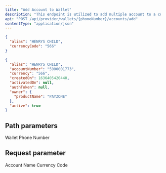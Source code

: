 ```yaml
---
title: "Add Account to Wallet"
description: "This endpoint is utilized to add multiple account to a customer wallet created with customer unique phone number which returns a sub wallet account number."
api: "POST /api/provider/wallets/{phoneNumber}/accounts/add"
contentType: "application/json"
---
```


<RequestExample>

```json Request
{
  "alias": "HENRYS CHILD",
  "currencyCode": "566"
}
```

</RequestExample>

<ResponseExample>

```json Response
{
  "alias": "HENRYS CHILD",
  "accountNumber": "5000001773",
  "currency": "566",
  "createdOn": 1636405420440,
  "activatedOn": null,
  "authToken": null,
  "owner": {
    "productName": "PAYZONE"
  },
  "active": true
}
```

</ResponseExample>

## Path parameters

<ParamField path="phoneNumber" type="number" required>
  Wallet Phone Number
</ParamField>

## Request parameter

<ParamField body="alias" type="string" required>
  Account Name
</ParamField>


<ParamField body="currencyCode" type="number" required default="566">
  Currency Code
</ParamField>



